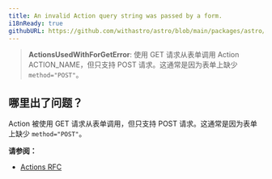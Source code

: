 ```yaml
---
title: An invalid Action query string was passed by a form.
i18nReady: true
githubURL: https://github.com/withastro/astro/blob/main/packages/astro/src/core/errors/errors-data.ts
---
```


> **ActionsUsedWithForGetError**: 使用 GET 请求从表单调用 Action ACTION_NAME，但只支持 POST 请求。这通常是因为表单上缺少 `method="POST"`。

## 哪里出了问题？

Action 被使用 GET 请求从表单调用，但只支持 POST 请求。这通常是因为表单上缺少 `method="POST"`。

**请参阅：**
-  [Actions RFC](https://github.com/withastro/roadmap/blob/actions/proposals/0046-actions.md)

